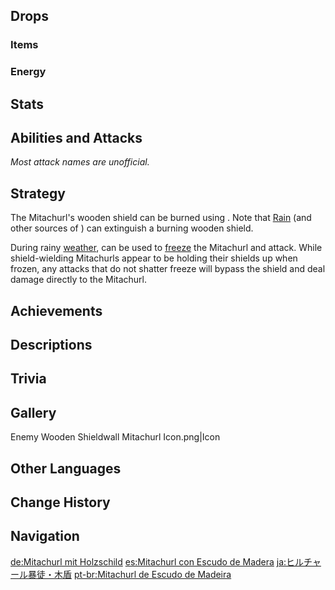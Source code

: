 {{Enemy Infobox
|image    = Enemy Wooden Shieldwall Mitachurl.png
|dmgtype  = Physical
|weakpoint = yes
|element  = Dendro
|family   = Hilichurls
|group    = Mitachurls
|type     = Elite Enemies
|ability1 = Shield
|ability2 = Directional Shield
}}
{{Enemy Intro}}

==Drops==
===Items===
{{Drops Table|type=Mitachurls}}

===Energy===
{{Energy Drops
|hp1   = 75
|p1    = 1
|hp2   = 50
|p2    = 1
|hp3   = 25
|p3    = 1
|hp4   = 0
|o4    = 1
}}

==Stats==
{{Enemy Stats|phys_res=30%|hp_ratio=3|atk_ratio=2.4|hp_type=1}}

==Abilities and Attacks==
''Most attack names are unofficial.''
{{Enemy Attacks
|enemy = Dendro Mitachurl

|name_1 = Shield Charge
|desc_1 = Charges towards the player with its shield, rapidly dealing '''50% ATK''' as {{Color|Black|Physical DMG}} to players in its path. At the end of the charge, swings its shield at the player, dealing an additional '''100% ATK''' as {{Color|Black|Physical DMG}}.

|name_2 = Charge
|desc_2 = When without its shield, charges towards the player character with brute force, rapidly dealing '''50% ATK''' as {{Color|Black|Physical DMG}} to players in its path.

|name_3 = Smack
|desc_3 = If the player strays too close, swings it shield or delivers a punch with its fist, dealing '''100% ATK''' or '''75% ATK''' as {{Color|Black|Physical DMG}}.
|caption_3 = Unshielded
|file_3_2 = Dendro Mitachurl Smack Shielded
|caption_3_2 = Shielded

|name_4 = Extinguish
|desc_4 = When its shield is burning, swings its shield around before smacking it with its hand to put out the fire.

|name_5 = Dendro Slime Throw
|desc_5 = If the player is at a different elevation or is out of range, the Mitachurl roars before digging a [[Dendro Slime]] out of the ground and throws it at the player, dealing '''50% ATK''' as {{Color|Black|Physical DMG}}.

|name_6 = Shield Recreation
|desc_6 = When without its shield, digs a Dendro Slime out of the ground to create a new shield.
}}

==Strategy==
The Mitachurl's wooden shield can be burned using {{Pyro}}. Note that [[Rain]] (and other sources of {{Hydro}}) can extinguish a burning wooden shield.

During rainy [[weather]], {{Cryo}} can be used to [[Frozen|freeze]] the Mitachurl and attack. While shield-wielding Mitachurls appear to be holding their shields up when frozen, any attacks that do not shatter freeze will bypass the shield and deal damage directly to the Mitachurl.

==Achievements==
{{Achievement Topic Table|topic=Wooden Shieldwall Mitachurl}}

==Descriptions==
{{Description|A muscular hilichurl who has been forged in countless fights.<br />They know how to use Dendro Slimes to create tough shields which they wield in combat.<br />With their powerful muscles, glossy fur, and sturdy, reliable silhouettes, they help the hilichurls withstand the pitiless assaults of adventurers, and they hold a rather exalted rank amongst the tribes.|[[Archive]]}}

==Trivia==
{{Transclude|Mitachurl|titles|section=1}}

==Gallery==
<gallery>
Enemy Wooden Shieldwall Mitachurl Icon.png|Icon
</gallery>

==Other Languages==
{{Other Languages
|en      = Wooden Shieldwall Mitachurl
|zhs     = 木盾丘丘暴徒
|zhs_rm  = Mù Dùn Qiūqiū Bàotú
|zht     = 木盾丘丘暴徒
|zht_rm  = Mù Dùn Qiūqiū Bàotú
|zh_tl   = Wood Shield Hilichurl Thug
|ja      = ヒルチャール暴徒・木盾
|ja_rm   = Hiruchaaru Bouto - Kodate{{Assumed}}
|ja_tl   = Hilichurl Thug - Wooden Shield
|ko      = 나무방패 츄츄 폭도
|ko_rm   = Namubangpae Chyuchyu Pokdo
|ko_tl   = Wood-shield Hilichurl Rioter
|es      = Mitachurl con Escudo de Madera
|es_tl   = Mitachurl with Wooded Shield
|fr      = Brutoviandu avec bouclier de bois
|fr_tl   = Wooden Shield Hilimita
|ru      = Митачурл с деревянным щитом
|ru_tl   = Mitachurl With a Wooden Shield
|th      = Wooden Shieldwall Mitachurl
|vi      = {{tt|Bạo Đồ|暴徒}} Hilichurl Khiên Gỗ
|vi_tl   = Wood Shield Hilichurl Thug
|de      = Mitachurl mit Holzschild
|de_tl   = Mitachurl with Wooden Shield
|id      = Wooden Shieldwall Mitachurl
|pt      = Mitachurl de Escudo de Madeira
|pt_tl   = 
|tr      = Ahşap Kalkanlı Dağ Azmanı
|tr_tl   = 
|it      = Mitachurl con scudo di legno
|it_tl   = 
}}

==Change History==
{{Change History|1.0}}

==Navigation==
{{Enemy Navbox|type=Elite}}

[[de:Mitachurl mit Holzschild]]
[[es:Mitachurl con Escudo de Madera]]
[[ja:ヒルチャール暴徒・木盾]]
[[pt-br:Mitachurl de Escudo de Madeira]]